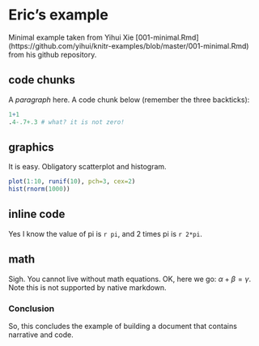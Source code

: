 Eric's example
========================================================

Minimal example taken from Yihui Xie [001-minimal.Rmd] (https://github.com/yihui/knitr-examples/blob/master/001-minimal.Rmd) from his github repository.

## code chunks

A _paragraph_ here. A code chunk below (remember the three backticks):

```r
1+1
.4-.7+.3 # what? it is not zero!
```

## graphics

It is easy. Obligatory scatterplot and histogram.

```r
plot(1:10, runif(10), pch=3, cex=2)
hist(rnorm(1000))
```

## inline code

Yes I know the value of pi is `r pi`, and 2 times pi is `r 2*pi`.

## math

Sigh. You cannot live without math equations. OK, here we go: $\alpha+\beta=\gamma$. Note this is not supported by native markdown. 


### Conclusion
So, this concludes the example of building a document that contains narrative and code.